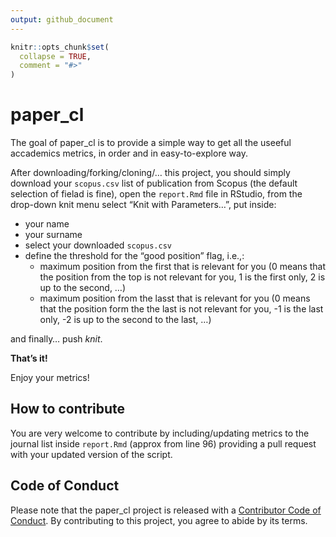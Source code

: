 ---
output: github_document
---

<!-- README.md is generated from README.Rmd. Please edit that file -->

```{r, include = FALSE}
knitr::opts_chunk$set(
  collapse = TRUE,
  comment = "#>"
)
```

# paper_cl

<!-- badges: start -->
<!-- badges: end -->

The goal of paper_cl is to provide a simple way to get all the useeful accademics metrics, in order and in easy-to-explore way.

After downloading/forking/cloning/... this project, you should simply download your `scopus.csv` list of publication from Scopus (the default selection of fielad is fine), open the `report.Rmd` file in RStudio, from the drop-down knit menu select "Knit with Parameters...", put inside:

- your name
- your surname
- select your downloaded `scopus.csv`
- define the threshold for the "good position" flag, i.e.,:
  - maximum position from the first that is relevant for you (0 means that the position from the top is not relevant for you, 1 is the first only, 2 is up to the second, ...)
  - maximum position from the lasst that is relevant for you (0 means that the position form the the last is not relevant for you, -1 is the last only, -2 is up to the second to the last, ...)

and finally... push _knit_.

__That's it!__

Enjoy your metrics!


## How to contribute
You are very welcome to contribute by including/updating metrics to the journal list inside `report.Rmd` (approx from line 96) providing a pull request with your updated version of the script.

## Code of Conduct

Please note that the paper_cl project is released with a [Contributor Code of Conduct](https://contributor-covenant.org/version/2/0/CODE_OF_CONDUCT.html). By contributing to this project, you agree to abide by its terms.
